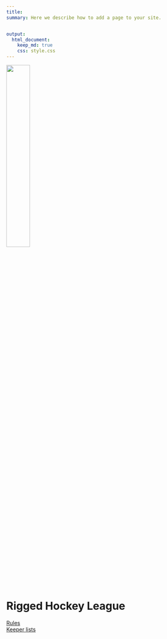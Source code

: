 ```yaml
---
title:
summary: Here we describe how to add a page to your site.


output:
  html_document:
    keep_md: true
    css: style.css
---
```


![](rhl2.png){width=35%}

# Rigged Hockey League

[Rules](https://www.jeremylabrecque.org/rhl/rules/)     
[Keeper lists](https://www.jeremylabrecque.org/rhl/keepers/)